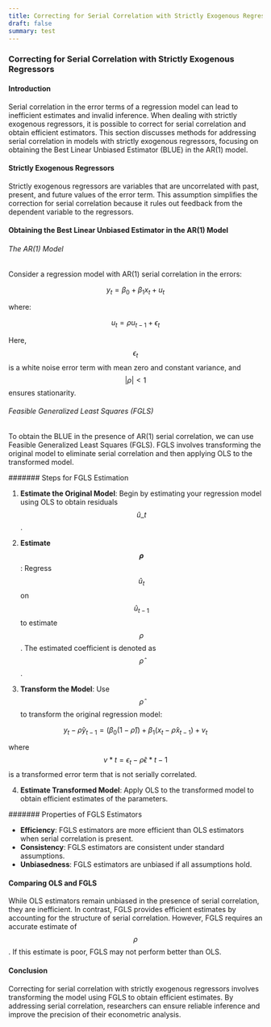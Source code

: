 ```yaml
---
title: Correcting for Serial Correlation with Strictly Exogenous Regressors
draft: false
summary: test
---
```



<TOCInline toc={props.toc} asDisclosure />

### Correcting for Serial Correlation with Strictly Exogenous Regressors

#### Introduction

Serial correlation in the error terms of a regression model can lead to inefficient estimates and invalid inference. When dealing with strictly exogenous regressors, it is possible to correct for serial correlation and obtain efficient estimators. This section discusses methods for addressing serial correlation in models with strictly exogenous regressors, focusing on obtaining the Best Linear Unbiased Estimator (BLUE) in the AR(1) model.

#### Strictly Exogenous Regressors

Strictly exogenous regressors are variables that are uncorrelated with past, present, and future values of the error term. This assumption simplifies the correction for serial correlation because it rules out feedback from the dependent variable to the regressors.

#### Obtaining the Best Linear Unbiased Estimator in the AR(1) Model

###### The AR(1) Model

Consider a regression model with AR(1) serial correlation in the errors:

$$
y_t = \beta_0 + \beta_1 x_{t} + u_t
$$

where:

$$
u_t = \rho u_{t-1} + \epsilon_t
$$

Here, $$ \epsilon_t $$ is a white noise error term with mean zero and constant variance, and $$ |\rho| < 1 $$ ensures stationarity.

###### Feasible Generalized Least Squares (FGLS)

To obtain the BLUE in the presence of AR(1) serial correlation, we can use Feasible Generalized Least Squares (FGLS). FGLS involves transforming the original model to eliminate serial correlation and then applying OLS to the transformed model.

####### Steps for FGLS Estimation

1. **Estimate the Original Model**: Begin by estimating your regression model using OLS to obtain residuals $$ \hat{u}\_t $$.

2. **Estimate $$ \rho $$**: Regress $$ \hat{u}_t $$ on $$ \hat{u}_{t-1} $$ to estimate $$ \rho $$. The estimated coefficient is denoted as $$ \hat{\rho} $$.

3. **Transform the Model**: Use $$ \hat{\rho} $$ to transform the original regression model:

$$
y_t - \hat{\rho} y_{t-1} = (\beta_0 (1-\hat{\rho})) + \beta_1 (x_t - \hat{\rho} x_{t-1}) + v_t
$$

where $$ v*t = \epsilon_t - \hat{\rho} \epsilon*{t-1} $$ is a transformed error term that is not serially correlated.

4. **Estimate Transformed Model**: Apply OLS to the transformed model to obtain efficient estimates of the parameters.

####### Properties of FGLS Estimators

- **Efficiency**: FGLS estimators are more efficient than OLS estimators when serial correlation is present.
- **Consistency**: FGLS estimators are consistent under standard assumptions.
- **Unbiasedness**: FGLS estimators are unbiased if all assumptions hold.

#### Comparing OLS and FGLS

While OLS estimators remain unbiased in the presence of serial correlation, they are inefficient. In contrast, FGLS provides efficient estimates by accounting for the structure of serial correlation. However, FGLS requires an accurate estimate of $$ \rho $$. If this estimate is poor, FGLS may not perform better than OLS.

#### Conclusion

Correcting for serial correlation with strictly exogenous regressors involves transforming the model using FGLS to obtain efficient estimates. By addressing serial correlation, researchers can ensure reliable inference and improve the precision of their econometric analysis.
